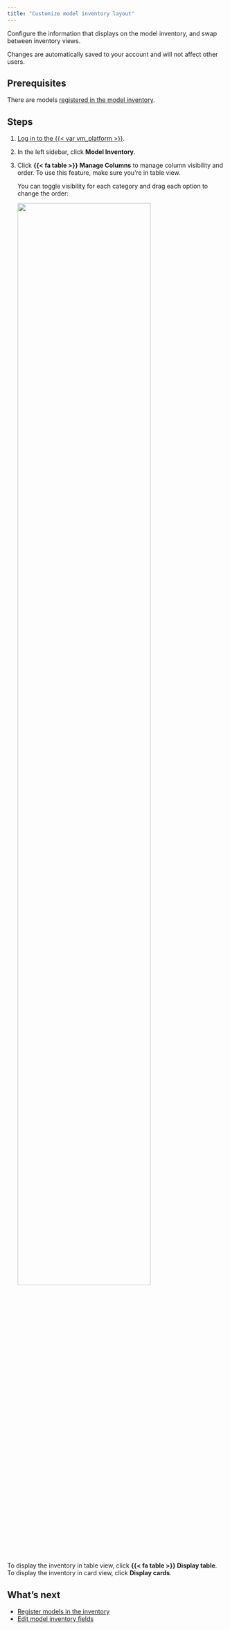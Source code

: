 ```yaml
---
title: "Customize model inventory layout"
---
```


Configure the information that displays on the model inventory, and swap between inventory views. 

:::{.callout}
Changes are automatically saved to your account and will not affect other users.
:::

## Prerequisites

There are models [registered in the model inventory](register-models-in-model-inventory.qmd).

## Steps

1. [Log in to the {{< var vm_platform >}}]({{< var vm_url >}}).

2. In the left sidebar, click **Model Inventory**.

3. Click **{{< fa table >}} Manage Columns** to manage column visibility and order. To use this feature, make sure you're in table view.

   You can toggle visibility for each category and drag each option to change the order:


   ![](manage-columns-demo.gif){width=80% fig-alt="An animation that shows how to manage columns in the model inventory."}

:::{.callout}
To display the inventory in table view, click **{{< fa table >}} Display table**. To display the inventory in card view, click **Display cards**.
:::

## What's next

- [Register models in the inventory](register-models-in-model-inventory.qmd)
- [Edit model inventory fields](edit-model-inventory-fields.qmd)